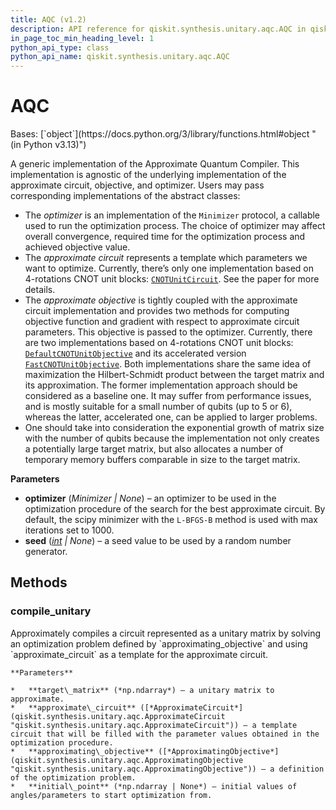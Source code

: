 ```yaml
---
title: AQC (v1.2)
description: API reference for qiskit.synthesis.unitary.aqc.AQC in qiskit v1.2
in_page_toc_min_heading_level: 1
python_api_type: class
python_api_name: qiskit.synthesis.unitary.aqc.AQC
---
```


# AQC

<Class id="qiskit.synthesis.unitary.aqc.AQC" isDedicatedPage={true} github="https://github.com/Qiskit/qiskit/tree/stable/1.2/qiskit/synthesis/unitary/aqc/aqc.py#L77-L175" signature="qiskit.synthesis.unitary.aqc.AQC(optimizer=None, seed=None)" modifiers="class">
  Bases: [`object`](https://docs.python.org/3/library/functions.html#object "(in Python v3.13)")

  A generic implementation of the Approximate Quantum Compiler. This implementation is agnostic of the underlying implementation of the approximate circuit, objective, and optimizer. Users may pass corresponding implementations of the abstract classes:

  *   The *optimizer* is an implementation of the `Minimizer` protocol, a callable used to run the optimization process. The choice of optimizer may affect overall convergence, required time for the optimization process and achieved objective value.
  *   The *approximate circuit* represents a template which parameters we want to optimize. Currently, there’s only one implementation based on 4-rotations CNOT unit blocks: [`CNOTUnitCircuit`](qiskit.synthesis.unitary.aqc.CNOTUnitCircuit "qiskit.synthesis.unitary.aqc.CNOTUnitCircuit"). See the paper for more details.
  *   The *approximate objective* is tightly coupled with the approximate circuit implementation and provides two methods for computing objective function and gradient with respect to approximate circuit parameters. This objective is passed to the optimizer. Currently, there are two implementations based on 4-rotations CNOT unit blocks: [`DefaultCNOTUnitObjective`](qiskit.synthesis.unitary.aqc.DefaultCNOTUnitObjective "qiskit.synthesis.unitary.aqc.DefaultCNOTUnitObjective") and its accelerated version [`FastCNOTUnitObjective`](qiskit.synthesis.unitary.aqc.FastCNOTUnitObjective "qiskit.synthesis.unitary.aqc.FastCNOTUnitObjective"). Both implementations share the same idea of maximization the Hilbert-Schmidt product between the target matrix and its approximation. The former implementation approach should be considered as a baseline one. It may suffer from performance issues, and is mostly suitable for a small number of qubits (up to 5 or 6), whereas the latter, accelerated one, can be applied to larger problems.
  *   One should take into consideration the exponential growth of matrix size with the number of qubits because the implementation not only creates a potentially large target matrix, but also allocates a number of temporary memory buffers comparable in size to the target matrix.

  **Parameters**

  *   **optimizer** (*Minimizer | None*) – an optimizer to be used in the optimization procedure of the search for the best approximate circuit. By default, the scipy minimizer with the `L-BFGS-B` method is used with max iterations set to 1000.
  *   **seed** ([*int*](https://docs.python.org/3/library/functions.html#int "(in Python v3.13)") *| None*) – a seed value to be used by a random number generator.

  ## Methods

  ### compile\_unitary

  <Function id="qiskit.synthesis.unitary.aqc.AQC.compile_unitary" github="https://github.com/Qiskit/qiskit/tree/stable/1.2/qiskit/synthesis/unitary/aqc/aqc.py#L127-L175" signature="compile_unitary(target_matrix, approximate_circuit, approximating_objective, initial_point=None)">
    Approximately compiles a circuit represented as a unitary matrix by solving an optimization problem defined by `approximating_objective` and using `approximate_circuit` as a template for the approximate circuit.

    **Parameters**

    *   **target\_matrix** (*np.ndarray*) – a unitary matrix to approximate.
    *   **approximate\_circuit** ([*ApproximateCircuit*](qiskit.synthesis.unitary.aqc.ApproximateCircuit "qiskit.synthesis.unitary.aqc.ApproximateCircuit")) – a template circuit that will be filled with the parameter values obtained in the optimization procedure.
    *   **approximating\_objective** ([*ApproximatingObjective*](qiskit.synthesis.unitary.aqc.ApproximatingObjective "qiskit.synthesis.unitary.aqc.ApproximatingObjective")) – a definition of the optimization problem.
    *   **initial\_point** (*np.ndarray | None*) – initial values of angles/parameters to start optimization from.
  </Function>
</Class>

